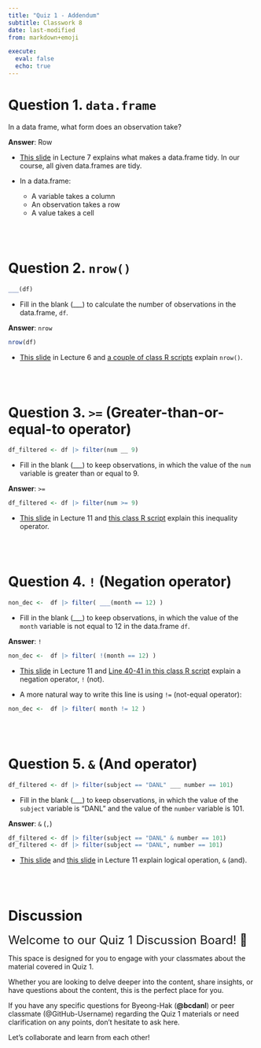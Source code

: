 ```yaml
---
title: "Quiz 1 - Addendum"
subtitle: Classwork 8
date: last-modified
from: markdown+emoji

execute: 
  eval: false
  echo: true
---
```


# Question 1. `data.frame`
In a data frame, what form does an observation take?

**Answer**: Row

- [This slide](https://bcdanl.github.io/101/danl-lec/danl-101-lec-07-2024-0917.html#/r-basics-5) in Lecture 7 explains what makes a data.frame tidy. In our course, all given data.frames are tidy.


- In a data.frame:
  - A variable takes a column
  - An observation takes a row
  - A value takes a cell

<br><br>

# Question 2. `nrow()`
```r
___(df)
```

- Fill in the blank (___) to calculate the number of observations in the data.frame, `df`.

**Answer**: `nrow`

```r
nrow(df)
```

- [This slide](https://bcdanl.github.io/101/danl-lec/danl-101-lec-06-2024-0912.html?q=nrow#/r-basics-5) in Lecture 6 and [a couple of class R scripts](https://github.com/search?q=repo%3Abcdanl%2F101-04-R%20nrow&type=code) explain `nrow()`.


<br><br>

# Question 3. `>=` (Greater-than-or-equal-to operator)
```r
df_filtered <- df |> filter(num __ 9)
```

- Fill in the blank (___) to keep observations, in which the value of the `num` variable is greater than or equal to 9.

**Answer**: `>=`

```r
df_filtered <- df |> filter(num >= 9)
```

- [This slide](https://bcdanl.github.io/101/danl-lec/danl-101-lec-11-2024-1001.html#/filter-observations-with-filter-4) in Lecture 11 and [this class R script](https://github.com/search?q=repo%3Abcdanl%2F101-04-R+%3E%3D&type=code) explain this inequality operator.


<br><br>

# Question 4. `!` (Negation operator)
```r
non_dec <-  df |> filter( ___(month == 12) )
```

- Fill in the blank (___) to keep observations, in which the value of the `month` variable is not equal to 12 in the data.frame `df`.

**Answer**: `!`

```r
non_dec <-  df |> filter( !(month == 12) )
```

- [This slide](https://bcdanl.github.io/101/danl-lec/danl-101-lec-11-2024-1001.html#/filter-observations-with-filter-2) in Lecture 11 and [Line 40-41 in this class R script](https://github.com/bcdanl/101-04-R/blob/c2a9a17958735d8830885c6e490c3a5083d63e68/danl-101-04-2024-1003.R#L41) explain a negation operator, `!` (not).

- A more natural way to write this line is using `!=` (not-equal operator):

```r
non_dec <-  df |> filter( month != 12 )
```


<br><br>



# Question 5. `&` (And operator)
```r
df_filtered <- df |> filter(subject == "DANL" ___ number == 101)
```

- Fill in the blank (___) to keep observations, in which the value of the `subject` variable is "DANL" and the value of the `number` variable is 101.

**Answer**: `&` (`,`)

```r
df_filtered <- df |> filter(subject == "DANL" & number == 101)
df_filtered <- df |> filter(subject == "DANL", number == 101)
```

- [This slide](https://bcdanl.github.io/101/danl-lec/danl-101-lec-11-2024-1001.html#/filter-observations-with-filter-2) and [this slide](https://bcdanl.github.io/101/danl-lec/danl-101-lec-11-2024-1001.html#/filter-observations-with-filter-5) in Lecture 11 explain logical operation, `&` (and).




<br><br>


# Discussion 


<font size = "5">Welcome to our Quiz 1 Discussion Board! 👋 </font>


This space is designed for you to engage with your classmates about the material covered in Quiz 1.

Whether you are looking to delve deeper into the content, share insights, or have questions about the content, this is the perfect place for you.

If you have any specific questions for Byeong-Hak (**@bcdanl**) or peer classmate (@GitHub-Username) regarding the Quiz 1 materials or need clarification on any points, don't hesitate to ask here. 

Let's collaborate and learn from each other!

